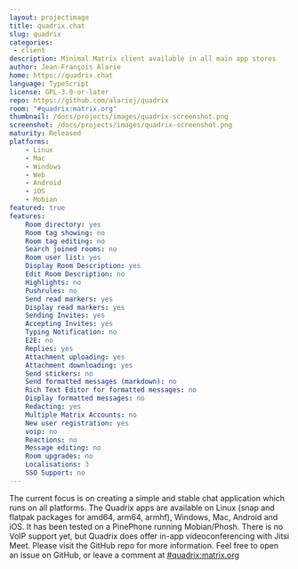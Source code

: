 ```yaml
---
layout: projectimage
title: quadrix.chat
slug: quadrix
categories:
 - client
description: Minimal Matrix client available in all main app stores
author: Jean-François Alarie
home: https://quadrix.chat
language: TypeScript
license: GPL-3.0-or-later
repo: https://github.com/alariej/quadrix
room: "#quadrix:matrix.org"
thumbnail: /docs/projects/images/quadrix-screenshot.png
screenshot: /docs/projects/images/quadrix-screenshot.png
maturity: Released
platforms:
    - Linux
    - Mac
    - Windows
    - Web
    - Android
    - iOS
    - Mobian
featured: true
features:
    Room directory: yes
    Room tag showing: no
    Room tag editing: no
    Search joined rooms: no
    Room user list: yes
    Display Room Description: yes
    Edit Room Description: no
    Highlights: no
    Pushrules: no
    Send read markers: yes
    Display read markers: yes
    Sending Invites: yes
    Accepting Invites: yes
    Typing Notification: no
    E2E: no
    Replies: yes
    Attachment uploading: yes
    Attachment downloading: yes
    Send stickers: no
    Send formatted messages (markdown): no
    Rich Text Editor for formatted messages: no
    Display formatted messages: no
    Redacting: yes
    Multiple Matrix Accounts: no
    New user registration: yes
    voip: no
    Reactions: no
    Message editing: no
    Room upgrades: no
    Localisations: 3
    SSO Support: no
---  
```

The current focus is on creating a simple and stable chat application
which runs on all platforms. The Quadrix apps are available on Linux
(snap and flatpak packages for amd64, arm64, armhf), Windows, Mac,
Android and iOS. It has been tested on a PinePhone running Mobian/Phosh.
There is no VoIP support yet, but Quadrix does offer in-app
videoconferencing with Jitsi Meet. Please visit the GitHub repo for
more information. Feel free to open an issue on GitHub, or leave a
comment at [#quadrix:matrix.org](https://matrix.to/#/#quadrix:matrix.org)
